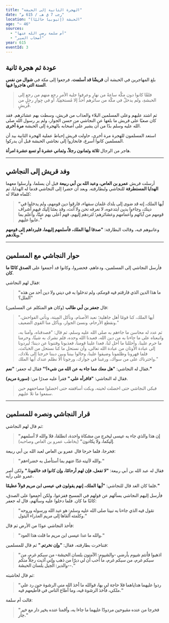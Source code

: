 ```yaml
---
title: "الهجرة الثانية إلى الحبشة"
date: "رجب 7 ق هـ / 615 م"
location: "الحبشة (إثيوبيا حاليًا)"
age: "~ 46"
sources:
  - "أم سلمة رضي الله عنها"
  - "أصحاب السير"
year: 615
eventId: 3
---
```


## عودة ثم هجرة ثانية

بلغ المهاجرين في الحبشة أن **قريشًا قد أسلمت**، فرجعوا إلى مكة في **شوال من نفس السنة التي هاجروا فيها**.

> فلمَّا كانوا دون مكَّة ساعةً من نهارٍ وعرفوا جلية الأمرِ رجع منهم من رجع إلى الحبشةِ، ولم يدخلْ في مكَّة من سائرهم أحدٌ إلا مُستخفِيًا، أو في جِوارِ رجلٍ من قُريشٍ.

ثم اشتد عليهم وعلى المسلمين البلاء والعذاب من قريش، وسطت بهم عشائرهم. فقد كان صعبًا على قريش ما بلغها عن النجاشي من حسن الجوار، ولم ير رسول الله صلى الله عليه وسلم بدًا من أن يشير على أصحابه بالهجرة إلى الحبشة **مرة أخرى**.

استعد المسلمون للهجرة مرة أخرى، حاولت قريش إحباط عملية الهجرة الثانية بيد أن المسلمين كانوا أسرع، فانحازوا إلى نجاشي الحبشة قبل أن يدركوا.

هاجر من الرجال **ثلاثة وثمانون رجلاً، وثماني عشرة أو تسع عشرة امرأة**.

---

## وفد قريش إلى النجاشي

أرسلت قريش **عمرو بن العاص، وعبد الله بن أبي ربيعة** قبل أن يسلما، وأرسلوا معهما **الهدايا المستطرفة** للنجاشي ولبطارقته. وبعد أن حضرا إلى النجاشي قدما له الهدايا، ثم كلماه فقالا له:
> **"أيها الملك، إنه قد ضوى إلى بلدك غلمان سفهاء، فارقوا دين قومهم، ولم يدخلوا في دينك، وجاءوا بدين ابتدعوه، لا نعرفه نحن ولا أنت، وقد بعثنا إليك فيهم أشراف قومهم من آبائهم وأعمامهم وعشائرهم؛ لتردهم إليهم، فهم أعلى بهم عينًا، وأعلم بما عابوا عليهم."**

وعاتبوهم فيه، وقالت البطارقة: **"صدقا أيها الملك، فأسلمهم إليهما، فليرداهم إلى قومهم وبلادهم."**

---

## حوار النجاشي مع المسلمين

فأرسل النجاشي إلى المسلمين، ودعاهم، فحضروا، وكانوا قد أجمعوا على **الصدق كائنًا ما كان**.

فقال لهم النجاشي:
> **"ما هذا الدين الذي فارقتم فيه قومكم، ولم تدخلوا به في ديني ولا دين أحد من هذه الملل؟"**

قال **جعفر بن أبي طالب** (وكان هو المتكلم عن المسلمين):
> "أيها الملك، كنا قومًا أهل جاهلية؛ نعبد الأصنام، ونأكل الميتة، ونأتي الفواحش، ونقطع الأرحام، ونسئ الجوار، ويأكل منا القوي الضعيف."
>
> ثم عدد له محاسن ما جاءهم به صلى الله عليه وسلم، ثم قال: "فصدقناه، وآمنا به، واتبعناه على ما جاءنا به من دين الله، فعبدنا الله وحده، فلم نشرك به شيئًا، وحرمنا ما حرم علينا، وأحللنا ما أحل لنا، فعدا علينا قومنا، فعذبونا وفتنونا عن ديننا؛ ليردونا إلى عبادة الأوثان من عبادة الله تعالى، وأن نستحل ما كنا نستحل من الخبائث، فلما قهرونا وظلمونا وضيقوا علينا، وحالوا بيننا وبين ديننا خرجنا إلى بلادك، واخترناك على من سواك، ورغبنا في جوارك، ورجونا ألا نظلم عندك أيها الملك."

فقال له النجاشي: **"هل معك مما جاء به عن الله من شيء؟"**
فقال له جعفر: **"نعم."**

فقال له النجاشي: **"فاقرأه علي."**
فقرأ عليه صدرًا من: **(سورة مريم)**.
> فبكى النجاشي حتى اخضلت لحيته، وبكت أساقفته حتى اخضلوا مصاحفهم حين سمعوا ما تلا عليهم.

---

## قرار النجاشي ونصره للمسلمين

ثم قال لهم النجاشي:
> **"إن هذا والذي جاء به عيسى ليخرج من مشكاة واحدة، انطلقا، فلا والله لا أسلمهم إليكما، ولا يكادون"** (يخاطب عمرو بن العاص وصاحبه).

فخرجا، فلما خرجا قال عمرو بن العاص لعبد الله بن أبي ربيعة:
> **"والله لآتينه غدًا عنهم بما أستأصل به خضراءهم."**

فقال له عبد الله بن أبي ربيعة: **"لا تفعل، فإن لهم أرحامًا، وإن كانوا قد خالفونا."**
ولكن أصر عمرو على رأيه.

فلما كان الغد قال للنجاشي: **"أيها الملك، إنهم يقولون في عيسى ابن مريم قولاً عظيمًا."**

فأرسل إليهم النجاشي يسألهم عن قولهم في المسيح ففزعوا، ولكن أجمعوا على الصدق، كائنًا ما كان. فلما دخلوا عليه وسألهم، قال له جعفر:
> **"نقول فيه الذي جاءنا به نبينا صلى الله عليه وسلم: هو عبد الله ورسوله وروحه وكلمته ألقاها إلى مريم العذراء البتول."**

فأخذ النجاشي عودًا من الأرض ثم قال:
> **"والله ما عدا عيسى ابن مريم ما قلت هذا العود."**

فتناخرت بطارقته، فقال: **"وإن نخرتم."**
ثم قال للمسلمين:
> **"اذهبوا فأنتم شيوم بأرضي -والشيوم: الآمنون بلسان الحبشة- من سبكم غرم، من سبكم غرم، من سبكم غرم، ما أحب أن لي دبرًا من ذهب وإني آذيت رجلاً منكم -والدبر: الجبل بلسان الحبشة-."**

ثم قال لحاشيته:
> **"ردوا عليهما هداياهما فلا حاجة لي بها، فوالله ما أخذ الله مني الرشوة حين رد علي ملكي، فآخذ الرشوة فيه، وما أطاع الناس في فأطيعهم فيه."**

قالت أم سلمة:
> **"فخرجا من عنده مقبوحين مردودًا عليهما ما جاءا به، وأقمنا عنده بخير دار مع خير جار."**